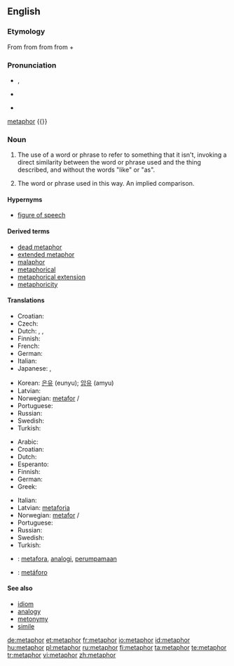 ==English==
{{wikipedia}}

===Etymology===
From {{etyl|la|en}} {{term|metaphora|lang=la}} from {{etyl|grc|en}} {{term|μεταφορά|tr=metaphora|lang=grc|sc=polytonic}} from {{term|μεταφέρω||I transfer, apply|tr=metapherō|lang=grc|sc=polytonic}} from {{term|μετά||with, across, after|tr=meta|lang=grc|sc=polytonic}} + {{term|φέρω||I bear, carry|tr=pherō|lang=grc|sc=polytonic}}

===Pronunciation===
* {{a|UK}} {{IPA|/ˈmɛt.ə.fɔː(ɹ)/}}, {{SAMPA|/"mEt.@.f@/|/"mEt.@.fO:(r)/}}
* {{a|US}} {{IPA|/ˈme.tə.fɚ/|/ˈmɛt.ə.fɔɹ/}}
*: {{audio|en-us-metaphor.ogg|Audio (US)}}
* {{hyphenation|meta|phor}}
[[#English|metaphor]]
<nowiki>{{}}</nowiki>

===Noun===
{{en-noun|s|-}}

# {{uncountable}} {{figure of speech}} The use of a word or phrase to refer to something that it isn't, invoking a direct similarity between the word or phrase used and the thing described, and without the words "like" or "as".
# {{countable}} The word or phrase used in this way.  An implied comparison.

====Hypernyms====
* [[figure of speech]]

====Derived terms====
* [[dead metaphor]]
* [[extended metaphor]]
* [[malaphor]]
* [[metaphorical]]
* [[metaphorical extension]]
* [[metaphoricity]]

====Translations====
{{trans-top|uncountable: figure of speech}}
* Croatian: {{t-|hr|metafora|f}}
* Czech: {{t+|cs|metafora|f}}
* Dutch: {{t+|nl|metafoor}}, {{t+|nl|beeldspraak}}, {{t+|nl|vergelijking}}
* Finnish: {{t+|fi|metafora}}
* French: {{t+|fr|métaphore|f}}
* German: {{t+|de|Metapher|f}}
* Italian: {{t+|it|metafora|f}}
* Japanese: {{t-|ja|比喩|sc=Jpan}}, {{t-|ja|ひゆ|tr=hiyu|sc=Jpan}}
{{trans-mid}}
* Korean: [[은유]] (eunyu); [[암유]] (amyu)
* Latvian: {{t-|lv|metafora|f|xs=Latvian}}
* Norwegian: [[metafor]] {{c}}/{{m}}
* Portuguese: {{t+|pt|metáfora|f}}
* Russian: {{t+|ru|метафора|f|sc=Cyrl}}
* Swedish: {{t+|sv|metafor|c}}
* Turkish: {{t+|tr|metafor|c}}
{{trans-bottom}}

{{trans-top|countable: word or phrase used in metaphor}}
* Arabic: {{t|ar|مجاز|m|sc=Arab}}
* Croatian: {{t-|hr|metafora|f}}
* Dutch: {{t+|nl|metafoor|m}}
* Esperanto: {{t|eo|metaforo}}
* Finnish: {{t+|fi|metafora}}
* German: {{t+|de|Metapher|f}}
* Greek: {{t|el|μεταφορά|f|sc=Grek}}
{{trans-mid}}
* Italian: {{t+|it|metafora|f}}
* Latvian: [[metaforia]] {{f}}
* Norwegian: [[metafor]] {{c}}/{{m}}
* Portuguese: {{t+|pt|metáfora|f}}
* Russian: {{t+|ru|метафора|f|sc=Cyrl}}
* Swedish: {{t+|sv|metafor|c}}
* Turkish: {{t+|tr|metafor|c}}
{{trans-bottom}}

{{checktrans-top}}
* {{ttbc|Indonesian}}: [[metafora]], [[analogi]], [[umpama|perumpamaan]]
* {{ttbc|Spanish}}: [[metáforo]] {{m}}
{{trans-bottom}}

====See also====
* [[idiom]]
* [[analogy]]
* [[metonymy]]
* [[simile]]

[[de:metaphor]]
[[et:metaphor]]
[[fr:metaphor]]
[[io:metaphor]]
[[id:metaphor]]
[[hu:metaphor]]
[[pl:metaphor]]
[[ru:metaphor]]
[[fi:metaphor]]
[[ta:metaphor]]
[[te:metaphor]]
[[tr:metaphor]]
[[vi:metaphor]]
[[zh:metaphor]]